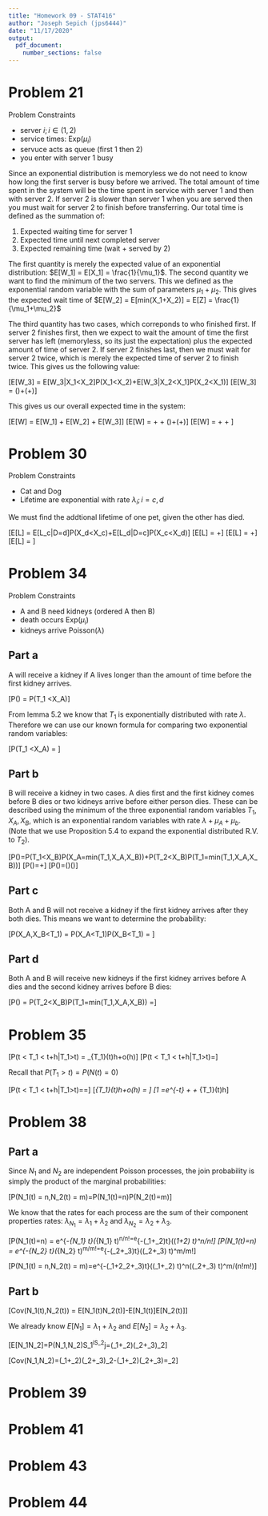 ```yaml
---
title: "Homework 09 - STAT416"
author: "Joseph Sepich (jps6444)"
date: "11/17/2020"
output:
  pdf_document:
    number_sections: false
---
```


# Problem 21

Problem Constraints

* server $i; i \in (1,2)$
* service times: Exp$(\mu_i)$
* servuce acts as queue (first 1 then 2)
* you enter with server 1 busy

Since an exponential distribution is memoryless we do not need to know how long the first server is busy before we arrived. The total amount of time spent in the system will be the time spent in service with server 1 and then with server 2. If server 2 is slower than server 1 when you are served then you must wait for server 2 to finish before transferring. Our total time is defined as the summation of:

1. Expected waiting time for server 1
2. Expected time until next completed server
3. Expected remaining time (wait + served by 2)

The first quantity is merely the expected value of an exponential distribution: $E[W_1] = E[X_1] = \frac{1}{\mu_1}$. The second quantity we want to find the minimum of the two servers. This we defined as the exponential random variable with the sum of parameters $\mu_1 + \mu_2$. This gives the expected wait time of $E[W_2] = E[min(X_1+X_2)] = E[Z] = \frac{1}{\mu_1+\mu_2}$

The third quantity has two cases, which correponds to who finished first. If server 2 finishes first, then we expect to wait the amount of time the first server has left (memoryless, so its just the expectation) plus the expected amount of time of server 2. If server 2 finishes last, then we must wait for server 2 twice, which is merely the expected time of server 2 to finish twice. This gives us the following value:

\[E[W_3] = E[W_3|X_1<X_2]P(X_1<X_2)+E[W_3|X_2<X_1]P(X_2<X_1)\]
\[E[W_3] = (\frac{2}{\mu_2})\frac{\mu_1}{\mu_1+\mu_2}+(\frac{1}{\mu_1}+\frac{1}{\mu_2})\frac{\mu_2}{\mu_1+\mu_2}\]

This gives us our overall expected time in the system:

\[E[W] = E[W_1] + E[W_2] + E[W_3]\]
\[E[W] = \frac{1}{\mu_1} + \frac{1}{\mu_1+\mu_2} + (\frac{2}{\mu_2})\frac{\mu_1}{\mu_1+\mu_2}+(\frac{1}{\mu_1}+\frac{1}{\mu_2})\frac{\mu_2}{\mu_1+\mu_2}\]
\[E[W] = \frac{2}{\mu_1} + \frac{1}{\mu_1+\mu_2} + \frac{2\mu_1}{\mu_2(\mu_1+\mu_2)}\]

# Problem 30

Problem Constraints

* Cat and Dog
* Lifetime are exponential with rate $\lambda_i;i=c,d$

We must find the addtional lifetime of one pet, given the other has died.

\[E[L] = E[L_c|D=d]P(X_d<X_c)+E[L_d|D=c]P(X_c<X_d)\]
\[E[L] = \frac{1}{\lambda_c}\frac{\lambda_d}{\lambda_c+\lambda_d}+\frac{1}{\lambda_d}\frac{\lambda_c}{\lambda_c+\lambda_d}\]
\[E[L] = \frac{\lambda_d\lambda_d}{\lambda_d\lambda_c(\lambda_c+\lambda_d)}+\frac{\lambda_c\lambda_c}{\lambda_c\lambda_d(\lambda_c+\lambda_d)}\]
\[E[L] = \frac{\lambda_c^2+\lambda_d^2}{\lambda_c\lambda_d(\lambda_c+\lambda_d)}\]

# Problem 34

Problem Constraints

* A and B need kidneys (ordered A then B)
* death occurs Exp($\mu_i$)
* kidneys arrive Poisson($\lambda$)

## Part a

A will receive a kidney if A lives longer than the amount of time before the first kidney arrives.

\[P(\text{A gets kidney}) = P(T_1 <X_A)\]

From lemma 5.2 we know that $T_1$ is exponentially distributed with rate $\lambda$. Therefore we can use our known formula for comparing two exponential random variables:

\[P(T_1 <X_A) = \frac{\lambda}{\lambda + \mu_A}\]

## Part b

B will receive a kidney in two cases. A dies first and the first kidney comes before B dies or two kidneys arrive before either person dies. These can be described using the minimum of the three exponential random variables $T_1,X_A,X_B$, which is an exponential random variables with rate $\lambda+\mu_A+\mu_b$. (Note that we use Proposition 5.4 to expand the exponential distributed R.V. to $T_2$).

\[P(\text{B gets kidney})=P(T_1<X_B)P(X_A=min(T_1,X_A,X_B))+P(T_2<X_B)P(T_1=min(T_1,X_A,X_B))\]
\[P(\text{B gets kidney})=\frac{\lambda}{\lambda+\mu_B}\frac{\mu_A}{\lambda+\mu_A+\mu_B}+\frac{\lambda}{\lambda+\mu_b}\frac{\mu_A}{\lambda+\mu_A+\mu_B}\]
\[P(\text{B gets kidney})=(\frac{\lambda}{\lambda+\mu_B})(\frac{\lambda+\mu_A}{\lambda+\mu_A+\mu_B})\]

## Part c

Both A and B will not receive a kidney if the first kidney arrives after they both dies. This means we want to determine the probability:

\[P(X_A,X_B<T_1) = P(X_A<T_1)P(X_B<T_1) = \frac{\mu_A}{\lambda+\mu_A}\frac{\mu_B}{\lambda+\mu_B}\]

## Part d

Both A and B will receive new kidneys if the first kidney arrives before A dies and the second kidney arrives before B dies:

\[P(\text{Both get kidney}) = P(T_2<X_B)P(T_1=min(T_1,X_A,X_B)) =\frac{\lambda}{\lambda+\mu_b}\frac{\mu_A}{\lambda+\mu_A+\mu_B}\]

# Problem 35

\[P(t < T_1 < t+h|T_1>t) = \lambda_{T_1}(t)h+o(h)\]
\[P(t < T_1 < t+h|T_1>t)=\frac{P(t < T_1 < t+h,T_1>t)}{P(T_1>t)}\]

Recall that $P(T_1>t)=P(N(t)=0)$

\[P(t < T_1 < t+h|T_1>t)=\frac{P(N(t+h)=1,N(t)=0)}{P(N(t)=0)}=\frac{P(N(t+h)-N(t)=1)}{P(N(t)=0)}\]
\[\lambda_{T_1}(t)h+o(h) = \frac{\lambda+o(h)}{e^{-\lambda t}}\]
\[1 =e^{-\lambda t} + \lambda + \lambda_{T_1}(t)h\]

# Problem 38

## Part a

Since $N_1$ and $N_2$ are independent Poisson processes, the join probability is simply the product of the marginal probabilities:

\[P(N_1(t) = n,N_2(t) = m)=P(N_1(t)=n)P(N_2(t)=m)\]

We know that the rates for each process are the sum of their component properties rates: $\lambda_{N_1} = \lambda_1 + \lambda_2$ and $\lambda_{N_2}=\lambda_2 + \lambda_3$.

\[P(N_1(t)=n) = e^{-\lambda_{N_1} t}(\lambda_{N_1} t)^n/n!=e^{-(\lambda_1+\lambda_2)t}((\lambda_1+\lambda_2) t)^n/n!\]
\[P(N_1(t)=n) = e^{-\lambda_{N_2} t}(\lambda_{N_2} t)^m/m!=e^{-(\lambda_2+\lambda_3)t}((\lambda_2+\lambda_3) t)^m/m!\]

\[P(N_1(t) = n,N_2(t) = m)=e^{-(\lambda_1+2\lambda_2+\lambda_3)t}((\lambda_1+\lambda_2) t)^n((\lambda_2+\lambda_3) t)^m/(n!m!)\]

## Part b

\[Cov(N_1(t),N_2(t)) = E[N_1(t)N_2(t)]-E[N_1(t)]E[N_2(t)]\]

We already know $E[N_1]=\lambda_1+\lambda_2$ and $E[N_2]=\lambda_2+\lambda_3$.

\[E[N_1N_2]=\Sigma P(N_1,N_2)S_1^iS_2^j=(\lambda_1+\lambda_2)(\lambda_2+\lambda_3)\lambda_2\]

\[Cov(N_1,N_2)=(\lambda_1+\lambda_2)(\lambda_2+\lambda_3)\lambda_2-(\lambda_1+\lambda_2)(\lambda_2+\lambda_3)=\lambda_2\]

# Problem 39

# Problem 41

# Problem 43

# Problem 44
